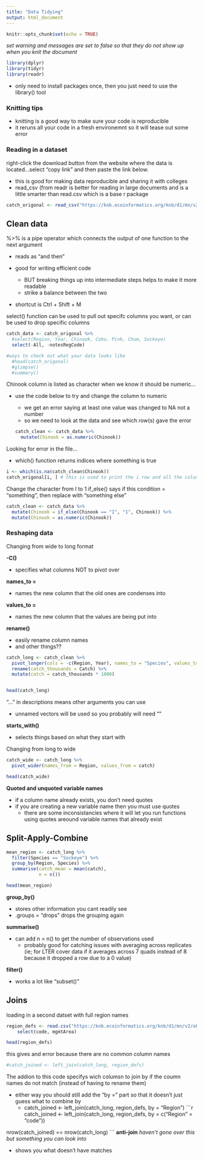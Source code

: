 ```yaml
---
title: "Data Tidying"
output: html_document
---
```


```r
knitr::opts_chunk$set(echo = TRUE)
```




*set warning and messages are set to false so that they do not show up when you knit the document*
```r
library(dplyr)
library(tidyr)
library(readr)
```

-   only need to install packages once, then you just need to use the library() tool

### Knitting tips

-   knitting is a good way to make sure your code is reproducible
-   it reruns all your code in a fresh environemnt so it will tease out some error

### Reading in a dataset

right-click the download button from the website where the data is located...select "copy link" and then paste the link below.

-   this is good for making data reproducible and sharing it with colleges
-   read_csv (from readr is better for reading in large documents and is a little smarter than read.csv which is a base r package

```r
catch_origonal <- read_csv("https://knb.ecoinformatics.org/knb/d1/mn/v2/object/df35b.302.1")
```

## Clean data

%>% is a pipe operator which connects the output of one function to the next argument

-   reads as "and then"

-   good for writing efficient code

    -   BUT breaking things up into intermediate steps helps to make it more readable
    -   strike a balance between the two

-   shortcut is Ctrl + Shift + M

select() function can be used to pull out specifc columns you want, or can be used to drop specific columns

```r
catch_data <- catch_origonal %>% 
  #select(Region, Year, Chinook, Coho, Pink, Chum, Sockeye)
  select(-All, -notesRegCode)

#ways to check out what your data looks like
  #head(catch_origonal)
  #glimpse()
  #summary()
```

Chinook column is listed as character when we know it should be numeric...

-   use the code below to try and change the column to numeric

    -   we get an error saying at least one value was changed to NA not a number
    -   so we need to look at the data and see which row(s) gave the error

    ```r
    catch_clean <- catch_data %>%
      mutate(Chinook = as.numeric(Chinook))
    ```

Looking for error in the file...

-   which() function returns indices where something is true

```r
i <- which(is.na(catch_clean$Chinook))
catch_origonal[i, ] # this is used to print the i row and all the columns
```

Change the character from I to 1 if_else() says if this condition = "something", then replace with "something else"

```r
catch_clean <- catch_data %>%
  mutate(Chinook = if_else(Chinook == "I", "1", Chinook)) %>%
  mutate(Chinook = as.numeric(Chinook))
```

### Reshaping data

Changing from wide to long format

**-C()**

-   specifies what columns NOT to pivot over

**names_to =**

-   names the new column that the old ones are condenses into

**values_to =**

-   names the new column that the values are being put into

**rename()**

- easily rename column names 
- and other things??

```r
catch_long <- catch_clean %>%
  pivot_longer(cols = -c(Region, Year), names_to = "Species", values_to = "Catch") %>%
  rename(catch_thousands = Catch) %>%
  mutate(catch = catch_thousands * 1000)


head(catch_long)
```

"..." in descriptions means other arguments you can use

- unnamed vectors will be used so you probably will need ""


**starts_with()**

-   selects things based on what they start with

Changing from long to wide
```r
catch_wide <- catch_long %>%
  pivot_wider(names_from = Region, values_from = catch)

head(catch_wide)
```

**Quoted and unquoted variable names**

- if a column name already exists, you don't need quotes
- if you are creating a new variable name then you must use quotes
  - there are some inconsistancies where it will let you run functions using quotes areound variable names that already exist 

## Split-Apply-Combine

```r
mean_region <- catch_long %>%
  filter(Species == "Sockeye") %>%
  group_by(Region, Species) %>%
  summarise(catch_mean = mean(catch), 
            n = n())

head(mean_region)
```
**group_by()**

- stores other information you cant readily see
- .groups = "drops" drops the grouping again

**summarise()**

- can add n = n() to get the number of observations used 
    - probably good for catching issues with averaging across replicates (ie; for LTER cover data if it averages across 7 quads instead of 8 because it dropped a row due to a 0 value)

**filter()**

- works a lot like "subset()"

## Joins

loading in a second datset with full region names
```r
region_defs <- read.csv("https://knb.ecoinformatics.org/knb/d1/mn/v2/object/df35b.303.1") %>% 
    select(code, mgmtArea)

head(region_defs)
```
this gives and error because there are no common column names
```r
#catch_joined <- left_join(catch_long, region_defs)
```
The addion to this code specifys wich columsn to join by if the coumn names do not match (instead of having to rename them)

- either way you should still add the "by = " part so that it doesn't just guess what to combine by
    - catch_joined <- left_join(catch_long, region_defs, by = "Region")
```r
catch_joined <- left_join(catch_long, region_defs, by = c("Region" = "code"))

nrow(catch_joined) == nrow(catch_long)
```
**anti-join**
  *haven't gone over this but something you can look into*

- shows you what doesn't have matches

















